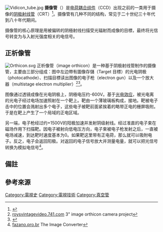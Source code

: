 
[[File:Vidicon_tube.jpg|thumb]]
'''摄像管'''（{{lang-en|Camera Tube；Camera Pick- up Tube；Pick-Up Tube}}）是[[电荷耦合组件|电荷耦合组件]]（CCD）出现之前的一类用于摄像的[[阴极射线管|阴极射线管]]（CRT）<ref>{{cite web |title=Camera Tube - 攝像管 |url=http://terms.naer.edu.tw/detail/1679487/ |website=terms.naer.edu.tw |accessdate=2021-07-14 |archive-date=2021-09-05 |archive-url=https://web.archive.org/web/20210905092135/https://terms.naer.edu.tw/detail/1679487/ |dead-url=no }}</ref>。摄像管有几种不同的结构，常见于二十世纪三十年代到八十年代期间。

摄像管的核心原理是用被偏转的阴極射线扫描受光辐射而成像的目標，最终将光信号转变为与入射光强度相关的电信号。

== 正析像管 ==
[[File:Orthicon.svg|thumb]]
正析像管（image orthicon）是一种基于阴极射线管制作的摄像管，主要由三部分组成：图中左边帶有圖像存儲（Target 目標）的光电阴极（photocathode）、扫描目標读出图像的电子枪（electron gun）以及一个放大器（multistage electron multiplier）<ref>[http://www.troysvintagevideo.741.com/ioproject.html roysvintagevideo.741.com] {{Wayback|url=http://www.troysvintagevideo.741.com/ioproject.html |date=20210119081803 }} 3" image orthicon camera project</ref><ref>{{cite web |title=image orthicon - [直線性]光電顯像管；[直線性]光電發像管；[直線性]光電攝像管 |url=https://terms.naer.edu.tw/detail/2046829/ |website=terms.naer.edu.tw |access-date=2021-12-08 |archive-date=2021-12-08 |archive-url=https://web.archive.org/web/20211208020539/https://terms.naer.edu.tw/detail/2046829/ |dead-url=no }}</ref>{{notetag|臺灣譯為光電顯像管、影像正析管}}。

图像通过透镜成像在光电阴极上，阴極电压约-600V。基于[[光电效应|光电效应]]，被光电离的光电子经过电场加速照射在一个靶上。靶由一个薄玻璃板构成，接地。靶被电子击中的位置会溅射出多个电子，这些电子被靶前面紧挨着的略带正电的栅屏吸附。于是在靶上产生了一个局域的正电区域。 <span class="cx-segment" data-segmentid="338"></span>

另一端，电子枪经过约+1500V的阳极加速并发射阴级射线。经过准直的电子束在磁场作用下扫描靶。因电子被射向低电压方向，电子束被电子枪发射之后，一直被电场减速，到达靶时速度基本为0。如果靶这里带有正电荷，那么就可以吸附电子。反之，电子会返回阳极。对返回的电子信号放大并测量电量，就可以把光信号转换为模拟电信号<ref>[http://www.fazano.pro.br/ing/indi84.html fazano.pro.br] {{Wayback|url=http://www.fazano.pro.br/ing/indi84.html |date=20200807232537 }} The Image Converter</ref>。
==備註==
{{notefoot}}
== 參考來源 ==
{{Reflist}}

{{Electronic components}}
[[Category:電視史|Category:電視史]]
[[Category:電視技術|Category:電視技術]]
[[Category:真空管|Category:真空管]]